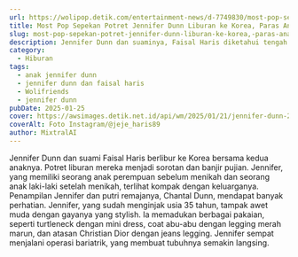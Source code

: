 ```yaml
---
url: https://wolipop.detik.com/entertainment-news/d-7749830/most-pop-sepekan-potret-jennifer-dunn-liburan-ke-korea-paras-anak-curi-atensi?mtype=mpc.ctr.A-boxccxmpcxmp-modelA
title: Most Pop Sepekan Potret Jennifer Dunn Liburan ke Korea, Paras Anak Curi Atensi
slug: most-pop-sepekan-potret-jennifer-dunn-liburan-ke-korea,-paras-anak-curi-atensi
description: Jennifer Dunn dan suaminya, Faisal Haris diketahui tengah berlibur ke Korea. Tak hanya berdua, Jennifer juga mengajak serta kedua anaknya.
category:
  - Hiburan
tags:
  - anak jennifer dunn
  - jennifer dunn dan faisal haris
  - Wolifriends
  - jennifer dunn
pubDate: 2025-01-25
cover: https://awsimages.detik.net.id/api/wm/2025/01/21/jennifer-dunn-2_169.png?wid=54&w=650&v=1&t=jpeg
coverAlt: Foto Instagram/@jeje_haris89
author: MixtralAI
---
```

Jennifer Dunn dan suami Faisal Haris berlibur ke Korea bersama kedua anaknya. Potret liburan mereka menjadi sorotan dan banjir pujian. Jennifer, yang memiliki seorang anak perempuan sebelum menikah dan seorang anak laki-laki setelah menikah, terlihat kompak dengan keluarganya. Penampilan Jennifer dan putri remajanya, Chantal Dunn, mendapat banyak perhatian. Jennifer, yang sudah menginjak usia 35 tahun, tampak awet muda dengan gayanya yang stylish. Ia memadukan berbagai pakaian, seperti turtleneck dengan mini dress, coat abu-abu dengan legging merah marun, dan atasan Christian Dior dengan jeans legging. Jennifer sempat menjalani operasi bariatrik, yang membuat tubuhnya semakin langsing.
